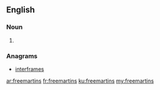 ==English==

===Noun===
{{head|en|plural}}

# {{plural of|freemartin|lang=en}}

===Anagrams===
* [[interframes#English|interframes]]

[[ar:freemartins]]
[[fr:freemartins]]
[[ku:freemartins]]
[[my:freemartins]]